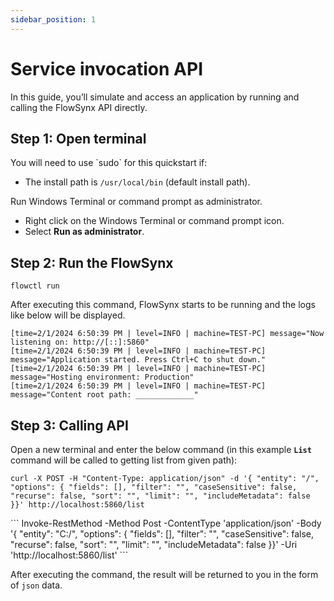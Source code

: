 ```yaml
---
sidebar_position: 1
---
```


# Service invocation API

In this guide, you’ll simulate and access an application by running and calling the FlowSynx API directly.

## Step 1: Open terminal

<Tabs groupId="operating-systems">
  <TabItem value="linuxMacOs" label="Linux/MacOS">
  You will need to use `sudo` for this quickstart if:

  - The install path is `/usr/local/bin` (default install path).
  </TabItem>
  <TabItem value="windows" label="Windows">
  Run Windows Terminal or command prompt as administrator.

  - Right click on the Windows Terminal or command prompt icon.
  - Select **Run as administrator**.
  </TabItem>
</Tabs>

## Step 2: Run the FlowSynx
```
flowctl run
```
After executing this command, FlowSynx starts to be running and the logs like below will be displayed.

```
[time=2/1/2024 6:50:39 PM | level=INFO | machine=TEST-PC] message="Now listening on: http://[::]:5860"
[time=2/1/2024 6:50:39 PM | level=INFO | machine=TEST-PC] message="Application started. Press Ctrl+C to shut down."
[time=2/1/2024 6:50:39 PM | level=INFO | machine=TEST-PC] message="Hosting environment: Production"
[time=2/1/2024 6:50:39 PM | level=INFO | machine=TEST-PC] message="Content root path: _____________"
```

## Step 3: Calling API
Open a new terminal and enter the below command (in this example **`List`** command will be called to getting list from given path):
<Tabs groupId="httpApi">
  <TabItem value="bashHttpApi" label="HTTP API (Bash)">
  ```
  curl -X POST -H "Content-Type: application/json" -d '{ "entity": "/", "options": { "fields": [], "filter": "", "caseSensitive": false, "recurse": false, "sort": "", "limit": "", "includeMetadata": false }}' http://localhost:5860/list
  ```
  </TabItem>
  <TabItem value="powershellHttpApi" label="HTTP API (PowerShell)">
  ```
  Invoke-RestMethod -Method Post -ContentType 'application/json' -Body '{ "entity": "C:/", "options": { "fields": [], "filter": "", "caseSensitive": false, "recurse": false, "sort": "", "limit": "", "includeMetadata": false }}' -Uri 'http://localhost:5860/list'
  ```
  </TabItem>
</Tabs>

After executing the command, the result will be returned to you in the form of `json` data.